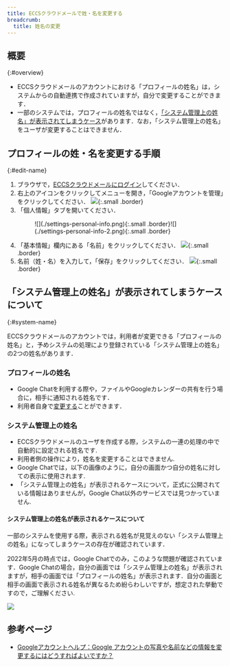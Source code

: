 ```yaml
---
title: ECCSクラウドメールで姓・名を変更する
breadcrumb:
  title: 姓名の変更
---
```



<ExcuseForAccuracy />

## 概要
{:#overview}

- ECCSクラウドメールのアカウントにおける「プロフィールの姓名」は，システムからの自動連携で作成されていますが，自分で変更することができます．
- 一部のシステムでは，プロフィールの姓名ではなく，[「システム管理上の姓名」が表示されてしまうケース](#system-name)があります．なお，「システム管理上の姓名」をユーザが変更することはできません．

## プロフィールの姓・名を変更する手順
{:#edit-name}

1. ブラウザで，[ECCSクラウドメールにログイン](/google/#login)してください．
2. 右上のアイコンをクリックしてメニューを開き，「Googleアカウントを管理」をクリックしてください．
   ![](./open-setting.png){:.small .border}
3. 「個人情報」タブを開いてください．
   <figure class="gallery">![](./settings-personal-info.png){:.small .border}![](./settings-personal-info-2.png){:.small .border}</figure>
4. 「基本情報」欄内にある「名前」をクリックしてください．
   ![](./settings-profile.png){:.small .border}
5. 名前（姓・名）を入力して，「保存」をクリックしてください．
   ![](./input-name.png){:.small .border}

## 「システム管理上の姓名」が表示されてしまうケースについて
{:#system-name}

ECCSクラウドメールのアカウントでは，利用者が変更できる「プロフィールの姓名」と，予めシステムの処理により登録されている「システム管理上の姓名」の2つの姓名があります．

### プロフィールの姓名

- Google Chatを利用する際や，ファイルやGoogleカレンダーの共有を行う場合に，相手に通知される姓名です．
- 利用者自身で[変更する](#edit-name)ことができます．

### システム管理上の姓名

- ECCSクラウドメールのユーザを作成する際，システムの一連の処理の中で自動的に設定される姓名です.
- 利用者側の操作により，姓名を変更することはできません.
- Google Chatでは，以下の画像のように，自分の画面かつ自分の姓名に対しての表示に使用されます.
- 「システム管理上の姓名」が表示されるケースについて，正式に公開されている情報はありませんが，Google Chat以外のサービスでは見つかっていません.

#### システム管理上の姓名が表示されるケースについて

一部のシステムを使用する際，表示される姓名が見覚えのない「システム管理上の姓名」になってしまうケースの存在が確認されています．

2022年5月の時点では，Google Chatでのみ，このような問題が確認されています．Google Chatの場合，自分の画面では「システム管理上の姓名」が表示されますが，相手の画面では「プロフィールの姓名」が表示されます．自分の画面と相手の画面で表示される姓名が異なるため紛らわしいですが，想定された挙動ですので，ご理解ください.

![](./chat-system-name.png)

## 参考ページ

- [Googleアカウントヘルプ：Google アカウントの写真や名前などの情報を変更するにはどうすればよいですか？](https://support.google.com/accounts/answer/27442?hl=ja)
